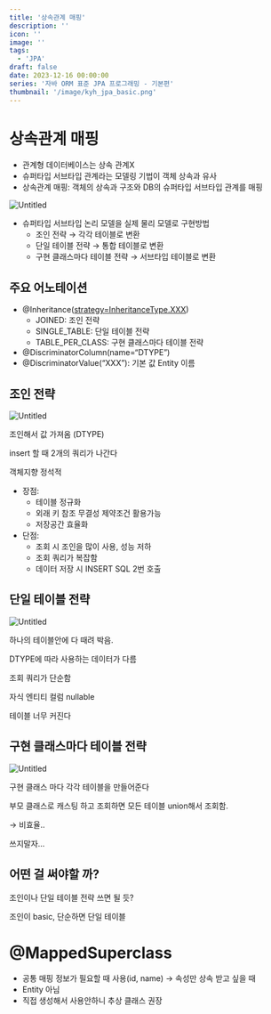 ```yaml
---
title: '상속관계 매핑'
description: ''
icon: ''
image: ''
tags:
  - 'JPA'
draft: false
date: 2023-12-16 00:00:00
series: '자바 ORM 표준 JPA 프로그래밍 - 기본편'
thumbnail: '/image/kyh_jpa_basic.png'
---
```


# 상속관계 매핑

- 관계형 데이터베이스는 상속 관계X
- 슈퍼타입 서브타입 관계라는 모델링 기법이 객체 상속과 유사
- 상속관계 매핑: 객체의 상속과 구조와 DB의 슈퍼타입 서브타입 관계를 매핑

![Untitled](https://file.notion.so/f/f/272a32b9-1f5e-4158-b469-a73b85e0ff2a/e2e5894b-5f85-4f27-8362-f7452c7cf35c/Untitled.png?id=168f70ec-c76b-4fc1-9579-14157d2975b7&table=block&spaceId=272a32b9-1f5e-4158-b469-a73b85e0ff2a&expirationTimestamp=1702828800000&signature=RrdAE46L_eCtHKgha2tV-7QgRqnxwzff0HRaC1_fTNA&downloadName=Untitled.png)

- 슈퍼타입 서브타입 논리 모델을 실제 물리 모델로 구현방법
  - 조인 전략 → 각각 테이블로 변환
  - 단일 테이블 전략 → 통합 테이블로 변환
  - 구현 클래스마다 테이블 전략 → 서브타입 테이블로 변환

## 주요 어노테이션

- @Inheritance([strategy=InheritanceType.XXX](http://strategy%3Dinheritancetype.xxx/))
  - JOINED: 조인 전략
  - SINGLE_TABLE: 단일 테이블 전략
  - TABLE_PER_CLASS: 구현 클래스마다 테이블 전략
- @DiscriminatorColumn(name=“DTYPE”)
- @DiscriminatorValue(“XXX”): 기본 값 Entity 이름

## 조인 전략

![Untitled](https://file.notion.so/f/f/272a32b9-1f5e-4158-b469-a73b85e0ff2a/0502c2a8-45dd-4d04-af37-6d47300b2ea4/Untitled.png?id=59cac324-e05d-4b79-b42f-022d0f60ab9c&table=block&spaceId=272a32b9-1f5e-4158-b469-a73b85e0ff2a&expirationTimestamp=1702828800000&signature=RQmITBSMUKpQLJpG03rX3dvDXTtKGgEU8Jj2r7fErHA&downloadName=Untitled.png)

조인해서 값 가져옴 (DTYPE)

insert 할 때 2개의 쿼리가 나간다

객체지향 정석적

- 장점:
  - 테이블 정규화
  - 외래 키 참조 무결성 제약조건 활용가능
  - 저장공간 효율화
- 단점:
  - 조회 시 조인을 많이 사용, 성능 저하
  - 조회 쿼리가 복잡함
  - 데이터 저장 시 INSERT SQL 2번 호출

## 단일 테이블 전략

![Untitled](https://file.notion.so/f/f/272a32b9-1f5e-4158-b469-a73b85e0ff2a/a8de39a3-035b-46b5-9969-3e38dc37f663/Untitled.png?id=727a691f-ec24-4d68-aba1-638ef51ff45d&table=block&spaceId=272a32b9-1f5e-4158-b469-a73b85e0ff2a&expirationTimestamp=1702828800000&signature=5MxAXnZ8xMa7p5OYUjGc5xoBJ-vZTvXKfuFOejP8OvQ&downloadName=Untitled.png)

하나의 테이블안에 다 때려 박음.

DTYPE에 따라 사용하는 데이터가 다름

조회 쿼리가 단순함

자식 엔티티 컬럼 nullable

테이블 너무 커진다

## 구현 클래스마다 테이블 전략

![Untitled](https://file.notion.so/f/f/272a32b9-1f5e-4158-b469-a73b85e0ff2a/5b3f83df-ea65-453a-88b3-77e04bfcebb4/Untitled.png?id=fec32c3d-d604-494b-8957-533fc10a1fda&table=block&spaceId=272a32b9-1f5e-4158-b469-a73b85e0ff2a&expirationTimestamp=1702828800000&signature=ibNgnchgQZVB91z8D3aztJ923S5rkBMnpt9y8fvSIGo&downloadName=Untitled.png)

구현 클래스 마다 각각 테이블을 만들어준다

부모 클래스로 캐스팅 하고 조회하면 모든 테이블 union해서 조회함.

→ 비효율..

쓰지말자…

## 어떤 걸 써야할 까?

조인이나 단일 테이블 전략 쓰면 될 듯?

조인이 basic, 단순하면 단일 테이블

# @MappedSuperclass

- 공통 매핑 정보가 필요할 때 사용(id, name)
  → 속성만 상속 받고 싶을 때
- Entity 아님
- 직접 생성해서 사용안하니 추상 클래스 권장

